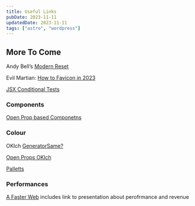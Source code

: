 ```yaml
---
title: Useful Links
pubDate: 2023-11-11
updatedDate: 2023-11-11
tags: ["astro", "wordpress"]
---
```


## More To Come

Andy Bell’s [Modern Reset](https://andy-bell.co.uk/a-more-modern-css-reset/)

Evil Martian: [How to Favicon in 2023](https://evilmartians.com/chronicles/how-to-favicon-in-2021-six-files-that-fit-most-needs)

[JSX Conditional Tests](https://sentry.io/answers/how-do-i-conditionally-add-attributes-to-react-components/)

### Components

[Open Prop based Componetns](https://github.com/mobalti/open-props-interfaces)

### Colour

OKlch [Generator](https://oklch-palette.vercel.app/#81.33,0.304,148.24,86)[Same?](https://oklch.com/)

[Open Props OKlch](https://codepen.io/argyleink/pen/abarGpJ)

[Palletts](https://atmos.style/playground)

### Performances

[A Faster Web](https://rviscomi.dev/2023/11/a-faster-web-in-2024/) includes link to presentation about perofrmance and revenue
